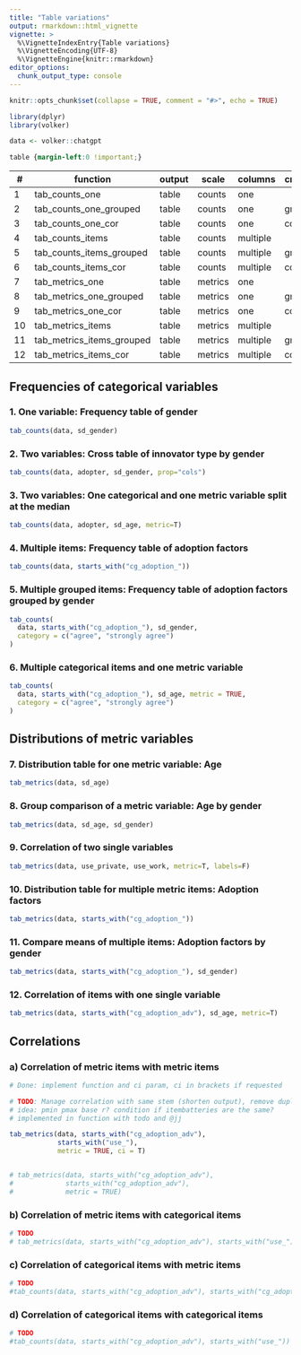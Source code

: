 ```yaml
---
title: "Table variations"
output: rmarkdown::html_vignette
vignette: >
  %\VignetteIndexEntry{Table variations}
  %\VignetteEncoding{UTF-8}
  %\VignetteEngine{knitr::rmarkdown}
editor_options: 
  chunk_output_type: console
---
```


```r
knitr::opts_chunk$set(collapse = TRUE, comment = "#>", echo = TRUE)

library(dplyr)
library(volker)

data <- volker::chatgpt

```

```css
table {margin-left:0 !important;}
```


| \#     | function                  | output | scale    | columns   | crossings   |
|--------|---------------------------|--------|----------|-----------|-------------|
| 1      | tab_counts_one            | table  | counts   | one       |             |
| 2      | tab_counts_one_grouped    | table  | counts   | one       | grouped     |
| 3      | tab_counts_one_cor        | table  | counts   | one       | correlated  |
| 4      | tab_counts_items          | table  | counts   | multiple  |             |
| 5      | tab_counts_items_grouped  | table  | counts   | multiple  | grouped     |
| 6      | tab_counts_items_cor      | table  | counts   | multiple  | correlated  |
| 7      | tab_metrics_one           | table  | metrics  | one       |             |
| 8      | tab_metrics_one_grouped   | table  | metrics  | one       | grouped     |
| 9      | tab_metrics_one_cor       | table  | metrics  | one       | correlated  |
| 10     | tab_metrics_items         | table  | metrics  | multiple  |             |
| 11     | tab_metrics_items_grouped | table  | metrics  | multiple  | grouped     |
| 12     | tab_metrics_items_cor     | table  | metrics  | multiple  | correlated  |


## Frequencies of categorical variables

### 1. One variable: Frequency table of gender

```r
tab_counts(data, sd_gender)
```

### 2. Two variables: Cross table of innovator type by gender
```r
tab_counts(data, adopter, sd_gender, prop="cols")
```


### 3. Two variables: One categorical and one metric variable split at the median
```r
tab_counts(data, adopter, sd_age, metric=T)
```

### 4. Multiple items: Frequency table of adoption factors
```r
tab_counts(data, starts_with("cg_adoption_"))
```

### 5. Multiple grouped items: Frequency table of adoption factors grouped by gender
```r
tab_counts(
  data, starts_with("cg_adoption_"), sd_gender, 
  category = c("agree", "strongly agree")
)
```

### 6. Multiple categorical items and one metric variable
```r

tab_counts(
  data, starts_with("cg_adoption_"), sd_age, metric = TRUE,
  category = c("agree", "strongly agree")
)

```

## Distributions of metric variables

### 7. Distribution table for one metric variable: Age
```r

tab_metrics(data, sd_age)
```

### 8. Group comparison of a metric variable: Age by gender

```r
tab_metrics(data, sd_age, sd_gender)
```

### 9. Correlation of two single variables
```r
tab_metrics(data, use_private, use_work, metric=T, labels=F)
```

### 10. Distribution table for multiple metric items: Adoption factors
```r
tab_metrics(data, starts_with("cg_adoption_"))
```

### 11. Compare means of multiple items: Adoption factors by gender
```r
tab_metrics(data, starts_with("cg_adoption_"), sd_gender)
```

### 12. Correlation of items with one single variable

```r
tab_metrics(data, starts_with("cg_adoption_adv"), sd_age, metric=T)
```

## Correlations

### a) Correlation of metric items with metric items

```r

# Done: implement function and ci param, ci in brackets if requested

# TODO: Manage correlation with same stem (shorten output), remove duplicates 
# idea: pmin pmax base r? condition if itembatteries are the same?  
# implemented in function with todo and @jj 

tab_metrics(data, starts_with("cg_adoption_adv"), 
            starts_with("use_"),
            metric = TRUE, ci = T)


# tab_metrics(data, starts_with("cg_adoption_adv"), 
#             starts_with("cg_adoption_adv"),
#             metric = TRUE)
```

### b) Correlation of metric items with categorical items

```r
# TODO
# tab_metrics(data, starts_with("cg_adoption_adv"), starts_with("use_"))
```


### c) Correlation of categorical items with metric items

```r
# TODO
#tab_counts(data, starts_with("cg_adoption_adv"), starts_with("cg_adoption_adv"), metric = TRUE)
```

### d) Correlation of categorical items with categorical items

```r
# TODO
#tab_counts(data, starts_with("cg_adoption_adv"), starts_with("use_"))
```
